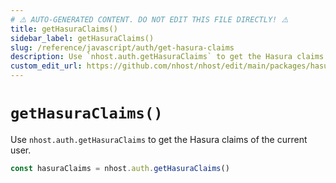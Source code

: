 ```yaml
---
# ⚠️ AUTO-GENERATED CONTENT. DO NOT EDIT THIS FILE DIRECTLY! ⚠️
title: getHasuraClaims()
sidebar_label: getHasuraClaims()
slug: /reference/javascript/auth/get-hasura-claims
description: Use `nhost.auth.getHasuraClaims` to get the Hasura claims of the current user.
custom_edit_url: https://github.com/nhost/nhost/edit/main/packages/hasura-auth-js/src/hasura-auth-client.ts#L665
---
```


# `getHasuraClaims()`

Use `nhost.auth.getHasuraClaims` to get the Hasura claims of the current user.

```ts
const hasuraClaims = nhost.auth.getHasuraClaims()
```
